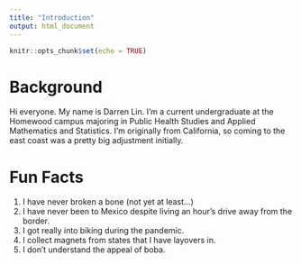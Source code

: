 ```yaml
---
title: "Introduction"
output: html_document
---
```


```r
knitr::opts_chunk$set(echo = TRUE)
```

# Background

Hi everyone. My name is Darren Lin. I'm a current undergraduate at the Homewood campus majoring in Public Health Studies and Applied Mathematics and Statistics. I'm originally from California, so coming to the east coast was a pretty big adjustment initially.

# Fun Facts

1. I have never broken a bone (not yet at least...)
2. I have never been to Mexico despite living an hour's drive away from the border.
3. I got really into biking during the pandemic.
4. I collect magnets from states that I have layovers in.
5. I don't understand the appeal of boba.


